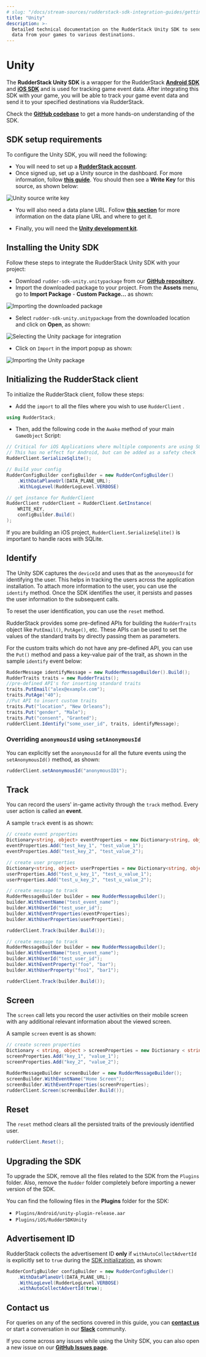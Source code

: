 ```yaml
---
# slug: "/docs/stream-sources/rudderstack-sdk-integration-guides/getting-started-with-unity"
title: "Unity"
description: >-
  Detailed technical documentation on the RudderStack Unity SDK to send event
  data from your games to various destinations.
---
```


# Unity

The **RudderStack Unity SDK** is a wrapper for the RudderStack [**Android SDK**](https://rudderstack.com/docs/stream-sources/rudderstack-sdk-integration-guides/rudderstack-android-sdk/) and [**iOS SDK**](https://rudderstack.com/docs/stream-sources/rudderstack-sdk-integration-guides/rudderstack-ios-sdk/) and is used for tracking game event data. After integrating this SDK with your game, you will be able to track your game event data and send it to your specified destinations via RudderStack.

Check the [**GitHub codebase**](https://github.com/rudderlabs/rudder-sdk-unity) to get a more hands-on understanding of the SDK.

## SDK setup requirements

To configure the Unity SDK, you will need the following:

- You will need to set up a [**RudderStack account**](https://app.rudderstack.com).
- Once signed up, set up a Unity source in the dashboard. For more information, follow [**this guide**](https://www.rudderstack.com/docs/rudderstack-cloud/sources/#adding-a-source).  You should then see a **Write Key** for this source, as shown below:

<img src="../../assets/event-stream-sources/unity-sdk-1.png" alt="Unity source write key" />

- You will also need a data plane URL. Follow [**this section**](https://rudderstack.com/docs/rudderstack-open-source/installing-and-setting-up-rudderstack/#what-is-a-data-plane-url-where-do-i-get-it) for more information on the data plane URL and where to get it.

- Finally, you will need the [**Unity development kit**](https://store.unity.com/download).

## Installing the Unity SDK

Follow these steps to integrate the RudderStack Unity SDK with your project:

- Download `rudder-sdk-unity.unitypackage` from our [**GitHub repository**](https://github.com/rudderlabs/rudder-sdk-unity/raw/master/SDK/rudder-sdk-unity.unitypackage).
- Import the downloaded package to your project. From the **Assets** menu, go to **Import Package** - **Custom Package...** as shown:

<img src="../../assets/event-stream-sources/unity-sdk-2.png" alt="Importing the downloaded package" />

- Select `rudder-sdk-unity.unitypackage` from the downloaded location and click on **Open**, as shown:

<img src="../../assets/event-stream-sources/unity-sdk-3.png" alt="Selecting the Unity package for integration" />

- Click on `Import` in the import popup as shown:

<img src="../../assets/event-stream-sources/unity-sdk-4.png" alt="Importing the Unity package" />

## Initializing the RudderStack client

To initialize the RudderStack client, follow these steps:

- Add the `import` to all the files where you wish to use `RudderClient` .

```csharp
using RudderStack;
```

- Then, add the following code in the `Awake` method of your main `GameObject` Script:

```csharp
// Critical for iOS Applications where multiple components are using SQLite
// This has no effect for Android, but can be added as a safety check
RudderClient.SerializeSqlite();

// Build your config
RudderConfigBuilder configBuilder = new RudderConfigBuilder()
    .WithDataPlaneUrl(DATA_PLANE_URL);
    .WithLogLevel(RudderLogLevel.VERBOSE)

// get instance for RudderClient
RudderClient rudderClient = RudderClient.GetInstance(
    WRITE_KEY,
    configBuilder.Build()
);
```

<div class="warningBlock">

If you are building an iOS project, <code class="inline-code">RudderClient.SerializeSqlite()</code> is important to handle races with SQLite.
</div>

## Identify

The Unity SDK captures the `deviceId` and uses that as the `anonymousId` for identifying the user. This helps in tracking the users across the application installation. To attach more information to the user, you can use the `identify` method. Once the SDK identifies the user, it persists and passes the user information to the subsequent calls. 

To reset the user identification, you can use the `reset` method.

RudderStack provides some pre-defined APIs for building the `RudderTraits` object like `PutEmail()`, `PutAge()`, etc. These APIs can be used to set the values of the standard traits by directly passing them as parameters. 

For the custom traits which do not have any pre-defined API, you can use the `Put()` method and pass a key-value pair of the trait, as shown in the sample `identify` event below:

```csharp
RudderMessage identifyMessage = new RudderMessageBuilder().Build();
RudderTraits traits = new RudderTraits();
//pre-defined API's for inserting standard traits
traits.PutEmail("alex@example.com");
traits.PutAge("40");
//Put API to insert custom traits
traits.Put("location", "New Orleans");
traits.Put("gender", "Male");
traits.Put("consent", "Granted");
rudderClient.Identify("some_user_id", traits, identifyMessage);
```

### Overriding `anonymousId` using `setAnonymousId`

 You can explicitly set the `anonymousId` for all the future events using the `setAnonymousId()` method, as shown:
 
 ```csharp
rudderClient.setAnonymousId("anonymousID1");
 ```

## Track

You can record the users' in-game activity through the `track` method. Every user action is called an **event**.

A sample `track` event is as shown:

```csharp
// create event properties
Dictionary<string, object> eventProperties = new Dictionary<string, object>();
eventProperties.Add("test_key_1", "test_value_1");
eventProperties.Add("test_key_2", "test_value_2");

// create user properties
Dictionary<string, object> userProperties = new Dictionary<string, object>();
userProperties.Add("test_u_key_1", "test_u_value_1");
userProperties.Add("test_u_key_2", "test_u_value_2");

// create message to track
RudderMessageBuilder builder = new RudderMessageBuilder();
builder.WithEventName("test_event_name");
builder.WithUserId("test_user_id");
builder.WithEventProperties(eventProperties);
builder.WithUserProperties(userProperties);

rudderClient.Track(builder.Build());
```

```csharp
// create message to track
RudderMessageBuilder builder = new RudderMessageBuilder();
builder.WithEventName("test_event_name");
builder.WithUserId("test_user_id");
builder.WithEventProperty("foo", "bar");
builder.WithUserProperty("foo1", "bar1");

rudderClient.Track(builder.Build());
```

## Screen

The `screen` call lets you record the user activities on their mobile screen with any additional relevant information about the viewed screen.

A sample `screen` event is as shown:

```csharp
// create screen properties
Dictionary < string, object > screenProperties = new Dictionary < string, object > ();
screenProperties.Add("key_1", "value_1");
screenProperties.Add("key_2", "value_2");

RudderMessageBuilder screenBuilder = new RudderMessageBuilder();
screenBuilder.WithEventName("Home Screen");
screenBuilder.WithEventProperties(screenProperties);
rudderClient.Screen(screenBuilder.Build());
```

## Reset

The `reset` method clears all the persisted traits of the previously identified user.

```csharp
rudderClient.Reset();
```

## Upgrading the SDK

To upgrade the SDK, remove all the files related to the SDK from the `Plugins` folder. Also, remove the `Rudder` folder completely before importing a newer version of the SDK.

You can find the following files in the **Plugins** folder for the SDK:

- `Plugins/Android/unity-plugin-release.aar`
- `Plugins/iOS/RudderSDKUnity`

## Advertisement ID 

RudderStack collects the advertisement ID **only** if `withAutoCollectAdvertId` is explicitly set to `true` during the [SDK initialization](#initializing-the-rudderstack-client), as shown:

```csharp
RudderConfigBuilder configBuilder = new RudderConfigBuilder()
    .WithDataPlaneUrl(DATA_PLANE_URL);
    .WithLogLevel(RudderLogLevel.VERBOSE)
    .withAutoCollectAdvertId(true);
```

## Contact us

For queries on any of the sections covered in this guide, you can [**contact us**](mailto:%20docs@rudderstack.com) or start a conversation in our [**Slack**](https://rudderstack.com/join-rudderstack-slack-community) community.

If you come across any issues while using the Unity SDK, you can also open a new issue on our [**GitHub Issues page**](https://github.com/rudderlabs/rudder-sdk-unity/issues/new).
